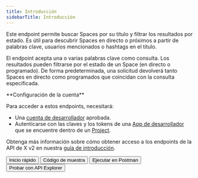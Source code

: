 ```yaml
---
title: Introducción
sidebarTitle: Introducción
---
```



Este endpoint permite buscar Spaces por su título y filtrar los resultados por estado. Es útil para descubrir Spaces en directo o próximos a partir de palabras clave, usuarios mencionados o hashtags en el título.

El endpoint acepta una o varias palabras clave como consulta. Los resultados pueden filtrarse por el estado de un Space (en directo o programado). De forma predeterminada, una solicitud devolverá tanto Spaces en directo como programados que coincidan con la consulta especificada.

<Note>
  **Configuración de la cuenta**

  Para acceder a estos endpoints, necesitará:

  - Una [cuenta de desarrollador](https://developer.x.com/en/portal/petition/essential/basic-info) aprobada.
  - Autenticarse con las claves y los tokens de una [App de desarrollador](/es/resources/fundamentals/developer-apps) que se encuentre dentro de un [Project](/es/resources/fundamentals/projects).

  Obtenga más información sobre cómo obtener acceso a los endpoints de la API de X v2 en nuestra [guía de introducción](/es/x-api/getting-started/getting-access).
</Note>

<div className="flex space-x-2">
  <Button href="/es/x-api/spaces/search/quickstart">
    Inicio rápido
  </Button>

  <Button href="https://github.com/xdevplatform/Twitter-API-v2-sample-code">
    Código de muestra
  </Button>

  <Button href="https://app.getpostman.com/run-collection/9956214-784efcda-ed4c-4491-a4c0-a26470a67400">
    Ejecutar en Postman
  </Button>

  <Button href="https://developer.x.com/apitools/api?endpoint=/2/spaces/search&method=get">
    Probar con API Explorer
  </Button>
</div>
